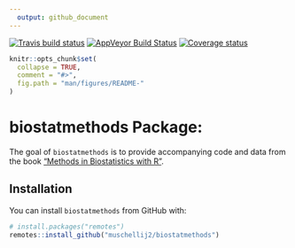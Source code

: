 ```yaml
---
  output: github_document
---
```


[![Travis build status](https://travis-ci.com/muschellij2/biostatmethods.svg?branch=master)](https://travis-ci.com/muschellij2/biostatmethods)
[![AppVeyor Build Status](https://ci.appveyor.com/api/projects/status/github/muschellij2/biostatmethods?branch=master&svg=true)](https://ci.appveyor.com/project/muschellij2/biostatmethods)
[![Coverage status](https://coveralls.io/repos/github/muschellij2/biostatmethods/badge.svg?branch=master)](https://coveralls.io/r/muschellij2/biostatmethods?branch=master)
<!-- README.md is generated from README.Rmd. Please edit that file -->

```r
knitr::opts_chunk$set(
  collapse = TRUE,
  comment = "#>",
  fig.path = "man/figures/README-"
)
```
# biostatmethods Package: 
The goal of `biostatmethods` is to provide accompanying code and data from the book ["Methods in Biostatistics with R"](https://leanpub.com/biostatmethods).

## Installation

You can install `biostatmethods` from GitHub with:

```r
# install.packages("remotes")
remotes::install_github("muschellij2/biostatmethods")
```
